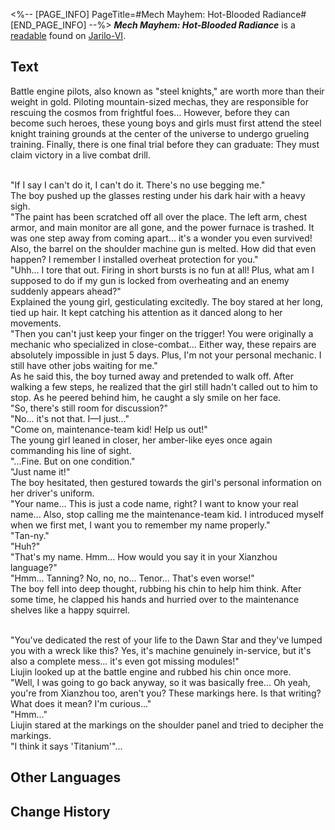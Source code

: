 <%-- [PAGE_INFO]
PageTitle=#Mech Mayhem: Hot-Blooded Radiance#
[END_PAGE_INFO] --%>
{{Readable Infobox
|id           = 260
|partIds      = 190509
|title        = ''Mech Mayhem: Hot-Blooded Radiance''
|image        = Item Jarilo-VI Readable 2.png
|world        = Jarilo-VI
|parts        = 1
|author       = <!--to be added-->
|description  = A fantasy novel that suddenly erupted in popularity across Belobog, describing a future civilization that uses giant machines to wage war against monsters. It reflects the wave of adoration for giant structures that arose from the Engine of Creation.
|part1        = ''Mech Mayhem: Hot-Blooded Radiance''
|source1      = {{cx|Source missing}}
|characters   = 
|factions     = 
}}
'''''Mech Mayhem: Hot-Blooded Radiance''''' is a [[readable]] found on [[Jarilo-VI]].
<!--
==Location==
{{Map Embed|<map name>|<marker id>}}
-->
==Text==
''{{Size|-2|*A fantasy novel that suddenly erupted in popularity across Belobog, describing a future civilization that uses giant machines to wage war against monsters. This is an excerpt from the final chapter of the first book*}}''

Battle engine pilots, also known as "steel knights," are worth more than their weight in gold. Piloting mountain-sized mechas, they are responsible for rescuing the cosmos from frightful foes... However, before they can become such heroes, these young boys and girls must first attend the steel knight training grounds at the center of the universe to undergo grueling training. Finally, there is one final trial before they can graduate: They must claim victory in a live combat drill.

<br />"If I say I can't do it, I can't do it. There's no use begging me."<br />The boy pushed up the glasses resting under his dark hair with a heavy sigh.<br />"The paint has been scratched off all over the place. The left arm, chest armor, and main monitor are all gone, and the power furnace is trashed. It was one step away from coming apart... it's a wonder you even survived! Also, the barrel on the shoulder machine gun is melted. How did that even happen? I remember I installed overheat protection for you."<br />"Uhh... I tore that out. Firing in short bursts is no fun at all! Plus, what am I supposed to do if my gun is locked from overheating and an enemy suddenly appears ahead?"<br />Explained the young girl, gesticulating excitedly. The boy stared at her long, tied up hair. It kept catching his attention as it danced along to her movements.<br />"Then you can't just keep your finger on the trigger! You were originally a mechanic who specialized in close-combat... Either way, these repairs are absolutely impossible in just 5 days. Plus, I'm not your personal mechanic. I still have other jobs waiting for me."<br />As he said this, the boy turned away and pretended to walk off. After walking a few steps, he realized that the girl still hadn't called out to him to stop. As he peered behind him, he caught a sly smile on her face.<br />"So, there's still room for discussion?"<br />"No... it's not that. I&mdash;I just..."<br />"Come on, maintenance-team kid! Help us out!"<br />The young girl leaned in closer, her amber-like eyes once again commanding his line of sight.<br />"...Fine. But on one condition."<br />"Just name it!"<br />The boy hesitated, then gestured towards the girl's personal information on her driver's uniform.<br />"Your name... This is just a code name, right? I want to know your real name... Also, stop calling me the maintenance-team kid. I introduced myself when we first met, I want you to remember my name properly."<br />"Tan-ny."<br />"Huh?"<br />"That's my name. Hmm... How would you say it in your Xianzhou language?"<br />"Hmm... Tanning? No, no, no... Tenor... That's even worse!"<br />The boy fell into deep thought, rubbing his chin to help him think. After some time, he clapped his hands and hurried over to the maintenance shelves like a happy squirrel.

<br />"You've dedicated the rest of your life to the Dawn Star and they've lumped you with a wreck like this? Yes, it's machine genuinely in-service, but it's also a complete mess... it's even got missing modules!"<br />Liujin looked up at the battle engine and rubbed his chin once more.<br />"Well, I was going to go back anyway, so it was basically free... Oh yeah, you're from Xianzhou too, aren't you? These markings here. Is that writing? What does it mean? I'm curious..."<br />"Hmm..."<br />Liujin stared at the markings on the shoulder panel and tried to decipher the markings.<br />"I think it says 'Titanium'"...

<!--
==Trivia==
* 
-->
==Other Languages==
{{Other Languages
|en   = ''Mech Mayhem: Hot-Blooded Radiance''
|zhs  = 《机甲乱斗：热血闪耀》
|zht  = 《機甲亂鬥：熱血閃耀》
|ja   = 『機甲大乱闘：熱血の輝き』
|ko   = ≪기갑 난투: 열혈의 빛≫
|es   = «Caos mecánico: Brillo de sangre caliente»
|fr   = ''Les Mécanautes : Lueur au sang chaud''
|ru   = Механический беспредел: Горячее сияние
|th   = "สงครามหุ่นยนต์หุ้มเกราะ: เลือดร้อนที่เปล่งประกาย"
|vi   = Robot Chiến Đấu: Nhiệt Huyết Bừng Bừng
|de   = „Mech-Chaos: Strahlende Weißglut“
|id   = "Pertempuran Mecha: Semangat Bergelora"
|pt   = "Caos mecânico: Radiância Ardente"
}}

==Change History==
{{Change History|1.4}}